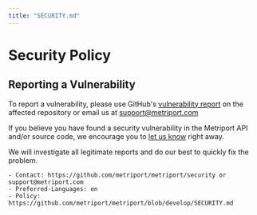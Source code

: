 ```yaml
---
title: "SECURITY.md"
---
```


# Security Policy

## Reporting a Vulnerability

To report a vulnerability, please use GitHub's [vulnerability report](https://github.com/metriport/metriport/security) on the affected
repository or email us at support@metriport.com

If you believe you have found a security vulnerability in the Metriport API and/or source code, we encourage you to
[let us know](https://github.com/metriport/metriport/security) right away.

We will investigate all legitimate reports and do our best to quickly fix the problem.

```
- Contact: https://github.com/metriport/metriport/security or support@metriport.com
- Preferred-Languages: en
- Policy: https://github.com/metriport/metriport/blob/develop/SECURITY.md
```
